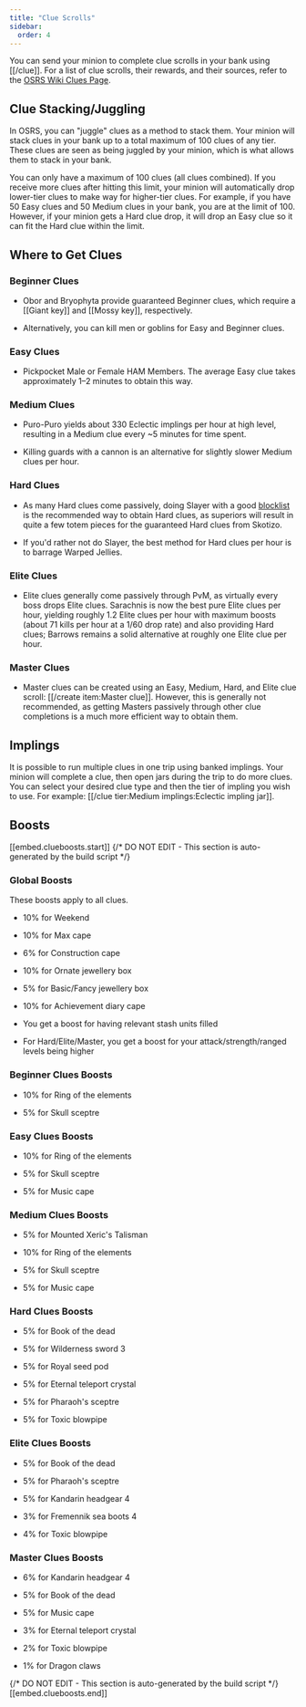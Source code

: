 ```yaml
---
title: "Clue Scrolls"
sidebar:
  order: 4
---
```


You can send your minion to complete clue scrolls in your bank using [[/clue]]. For a list of clue scrolls, their rewards, and their sources, refer to the [OSRS Wiki Clues Page](https://oldschool.runescape.wiki/w/Clue_scroll).

## Clue Stacking/Juggling

In OSRS, you can "juggle" clues as a method to stack them. Your minion will stack clues in your bank up to a total maximum of 100 clues of any tier. These clues are seen as being juggled by your minion, which is what allows them to stack in your bank.

You can only have a maximum of 100 clues (all clues combined). If you receive more clues after hitting this limit, your minion will automatically drop lower-tier clues to make way for higher-tier clues. For example, if you have 50 Easy clues and 50 Medium clues in your bank, you are at the limit of 100. However, if your minion gets a Hard clue drop, it will drop an Easy clue so it can fit the Hard clue within the limit.

## Where to Get Clues

### Beginner Clues

- Obor and Bryophyta provide guaranteed Beginner clues, which require a [[Giant key]] and [[Mossy key]], respectively.

- Alternatively, you can kill men or goblins for Easy and Beginner clues.

### Easy Clues

- Pickpocket Male or Female HAM Members. The average Easy clue takes approximately 1–2 minutes to obtain this way.

### Medium Clues

- Puro-Puro yields about 330 Eclectic implings per hour at high level, resulting in a Medium clue every ~5 minutes for time spent.

- Killing guards with a cannon is an alternative for slightly slower Medium clues per hour.

### Hard Clues

- As many Hard clues come passively, doing Slayer with a good [blocklist](/osb/skills/slayer/readme/#recommended-blockskip-list) is the recommended way to obtain Hard clues, as superiors will result in quite a few totem pieces for the guaranteed Hard clues from Skotizo.

- If you'd rather not do Slayer, the best method for Hard clues per hour is to barrage Warped Jellies.

### Elite Clues

- Elite clues generally come passively through PvM, as virtually every boss drops Elite clues. Sarachnis is now the best pure Elite clues per hour, yielding roughly 1.2 Elite clues per hour with maximum boosts (about 71 kills per hour at a 1/60 drop rate) and also providing Hard clues; Barrows remains a solid alternative at roughly one Elite clue per hour.

### Master Clues

- Master clues can be created using an Easy, Medium, Hard, and Elite clue scroll: [[/create item\:Master clue]]. However, this is generally not recommended, as getting Masters passively through other clue completions is a much more efficient way to obtain them.

## Implings

It is possible to run multiple clues in one trip using banked implings. Your minion will complete a clue, then open jars during the trip to do more clues. You can select your desired clue type and then the tier of impling you wish to use. For example: [[/clue tier\:Medium implings\:Eclectic impling jar]].

## Boosts

[[embed.clueboosts.start]]
{/* DO NOT EDIT - This section is auto-generated by the build script */}
### Global Boosts

These boosts apply to all clues.
- 10% for Weekend

- 10% for Max cape

- 6% for Construction cape

- 10% for Ornate jewellery box

- 5% for Basic/Fancy jewellery box

- 10% for Achievement diary cape

- You get a boost for having relevant stash units filled

- For Hard/Elite/Master, you get a boost for your attack/strength/ranged levels being higher

### Beginner Clues Boosts

- 10% for Ring of the elements

- 5% for Skull sceptre

### Easy Clues Boosts

- 10% for Ring of the elements

- 5% for Skull sceptre

- 5% for Music cape

### Medium Clues Boosts

- 5% for Mounted Xeric's Talisman

- 10% for Ring of the elements

- 5% for Skull sceptre

- 5% for Music cape

### Hard Clues Boosts

- 5% for Book of the dead

- 5% for Wilderness sword 3

- 5% for Royal seed pod

- 5% for Eternal teleport crystal

- 5% for Pharaoh's sceptre

- 5% for Toxic blowpipe

### Elite Clues Boosts

- 5% for Book of the dead

- 5% for Pharaoh's sceptre

- 5% for Kandarin headgear 4

- 3% for Fremennik sea boots 4

- 4% for Toxic blowpipe

### Master Clues Boosts

- 6% for Kandarin headgear 4

- 5% for Book of the dead

- 5% for Music cape

- 3% for Eternal teleport crystal

- 2% for Toxic blowpipe

- 1% for Dragon claws

{/* DO NOT EDIT - This section is auto-generated by the build script */}
[[embed.clueboosts.end]]
